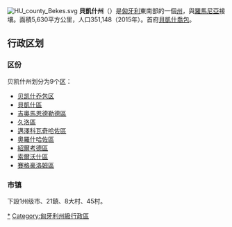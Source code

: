 {{Unreferenced|time=2020-03-08T09:06:17+00:00}}
[[File:HU_county_Bekes.svg|right]]
'''貝凱什州'''（{{lang-hu|Békés megye}}）是[[匈牙利|匈牙利]]東南部的一個[[匈牙利州份|州]]，與[[羅馬尼亞|羅馬尼亞]]接壤。面積5,630平方公里，人口351,148（2015年）。首府[[貝凱什喬包|貝凱什喬包]]。

== 行政区划 ==
{{Stack|[[File:Békés_districts.png|thumb]]}}
=== 区份 ===
贝凯什州划分为9个[[匈牙利区份|区]]：
* [[贝凯什乔包区|贝凯什乔包区]]
* [[貝凱什區|貝凱什區]]
* [[吉奧馬恩德勒德區|吉奧馬恩德勒德區]]
* [[久洛區|久洛區]]
* [[邁澤科瓦奇哈佐區|邁澤科瓦奇哈佐區]]
* [[奧羅什哈佐區|奧羅什哈佐區]]
* [[紹爾考德區|紹爾考德區]]
* [[索爾沃什區|索爾沃什區]]
* [[賽格豪洛姆區|賽格豪洛姆區]]

=== 市镇 ===
下設1州级市、21鎮、8大村、45村。

{{匈牙利州份}}
{{貝凱什州}}

[[Category:贝凯什州|*]]
[[Category:匈牙利州級行政區|Category:匈牙利州級行政區]]